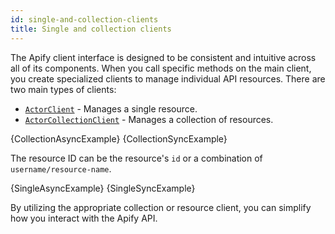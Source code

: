 ```yaml
---
id: single-and-collection-clients
title: Single and collection clients
---
```




The Apify client interface is designed to be consistent and intuitive across all of its components. When you call specific methods on the main client, you create specialized clients to manage individual API resources. There are two main types of clients:

- [`ActorClient`](/reference/class/ActorClient) - Manages a single resource.
- [`ActorCollectionClient`](/reference/class/ActorCollectionClient) - Manages a collection of resources.

<Tabs>
    <TabItem value="AsyncExample" label="Async client" default>
        <CodeBlock className="language-python">
            {CollectionAsyncExample}
        </CodeBlock>
    </TabItem>
    <TabItem value="SyncExample" label="Sync client">
        <CodeBlock className="language-python">
            {CollectionSyncExample}
        </CodeBlock>
    </TabItem>
</Tabs>

The resource ID can be the resource's `id` or a combination of `username/resource-name`.

<Tabs>
    <TabItem value="AsyncExample" label="Async client" default>
        <CodeBlock className="language-python">
            {SingleAsyncExample}
        </CodeBlock>
    </TabItem>
    <TabItem value="SyncExample" label="Sync client">
        <CodeBlock className="language-python">
            {SingleSyncExample}
        </CodeBlock>
    </TabItem>
</Tabs>

By utilizing the appropriate collection or resource client, you can simplify how you interact with the Apify API.
